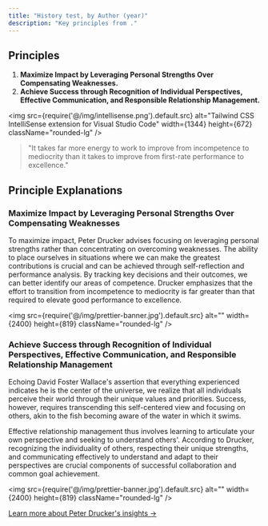 ```yaml
---
title: "History test, by Author (year)"
description: "Key principles from ."
---
```


## Principles

1. **Maximize Impact by Leveraging Personal Strengths Over Compensating Weaknesses.**
2. **Achieve Success through Recognition of Individual Perspectives, Effective Communication, and Responsible Relationship Management.**

<img src={require('@/img/intellisense.png').default.src} alt="Tailwind CSS IntelliSense extension for Visual Studio Code" width={1344} height={672} className="rounded-lg" />

> "It takes far more energy to work to improve from incompetence to mediocrity than it takes to improve from first-rate performance to excellence."

## Principle Explanations

### Maximize Impact by Leveraging Personal Strengths Over Compensating Weaknesses

To maximize impact, Peter Drucker advises focusing on leveraging personal strengths rather than concentrating on overcoming weaknesses. The ability to place ourselves in situations where we can make the greatest contributions is crucial and can be achieved through self-reflection and performance analysis. By tracking key decisions and their outcomes, we can better identify our areas of competence. Drucker emphasizes that the effort to transition from incompetence to mediocrity is far greater than that required to elevate good performance to excellence.

<img src={require('@/img/prettier-banner.jpg').default.src} alt="" width={2400} height={819} className="rounded-lg" />

### Achieve Success through Recognition of Individual Perspectives, Effective Communication, and Responsible Relationship Management

Echoing David Foster Wallace's assertion that everything experienced indicates he is the center of the universe, we realize that all individuals perceive their world through their unique values and priorities. Success, however, requires transcending this self-centered view and focusing on others, akin to the fish becoming aware of the water in which it swims. 

Effective relationship management thus involves learning to articulate your own perspective and seeking to understand others'. According to Drucker, recognizing the individuality of others, respecting their unique strengths, and communicating effectively to understand and adapt to their perspectives are crucial components of successful collaboration and common goal achievement.

<img src={require('@/img/prettier-banner.jpg').default.src} alt="" width={2400} height={819} className="rounded-lg" />

[Learn more about Peter Drucker's insights →](https://hbr.org/2005/01/managing-oneself)